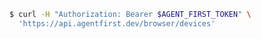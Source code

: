 ```bash
$ curl -H "Authorization: Bearer $AGENT_FIRST_TOKEN" \
  'https://api.agentfirst.dev/browser/devices'
```
